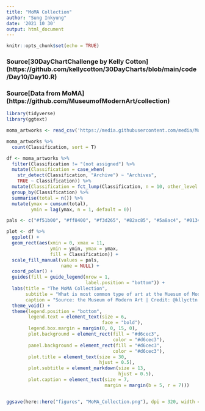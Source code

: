 ```yaml
---
title: "MoMA Collection"
author: "Sung Inkyung"
date: '2021 10 30'
output: html_document
---
```


```r
knitr::opts_chunk$set(echo = TRUE)
```
### Source[30DayChartChallenge by Kelly Cotton] (https://github.com/kellycotton/30DayCharts/blob/main/code/Day10/Day10.R)
### Source[Data from MoMA] (https://github.com/MuseumofModernArt/collection)
```r
library(tidyverse)
library(ggtext)
```

```r
moma_artworks <- read_csv('https://media.githubusercontent.com/media/MuseumofModernArt/collection/master/Artworks.csv')

moma_artworks %>% 
  count(Classification, sort = T)
```


```r
df <- moma_artworks %>% 
  filter(Classification != "(not assigned") %>% 
  mutate(Classification = case_when(
    str_detect(Classification, "Archive") ~ "Archives",
    TRUE ~ Classification)) %>% 
  mutate(Classification = fct_lump(Classification, n = 10, other_level =  "Other")) %>% 
  group_by(Classification) %>% 
  summarise(total = n()) %>% 
  mutate(ymax = cumsum(total),
         ymin = lag(ymax, n = 1, default = 0))

```

```r
pals <- c("#f51b00", "#ff8400", "#f3d265", "#82ac85", "#5a8ac4", "#01344b", "#987d84", "#b08b3f", "#231f20", "#393b45", "#8f8275")

plot <- df %>% 
  ggplot() +
  geom_rect(aes(xmin = 0, xmax = 11,
                ymin = ymin, ymax = ymax, 
                fill = Classification)) +
  scale_fill_manual(values = pals,
                    name = NULL) +
  coord_polar() +
  guides(fill = guide_legend(nrow = 1, 
                             label.position = "bottom")) +
  labs(title = "The MoMA Collection",
       subtitle = "What is most common type of art at the Muesum of Modern Art?<br>**33,025 photographs.** The design below is modeled after the<br> abstract artist Hilma af Klimt's *Series VII. Picture of the Starting<br>Point*, 1920.", 
       caption = "Source: the Museum of Modern Art | Credit: @kllycttn | Graphic: Sung Inkyung") +
  theme_void() +
  theme(legend.position = "bottom",
        legend.text = element_text(size = 6, 
                                   face = "bold"),
        legend.box.margin = margin(0, 0, 15, 0),
        plot.background = element_rect(fill = "#d6cec3",
                                       color = "#d6cec3"),
        panel.background = element_rect(fill = "#d6cec3",
                                       color = "#d6cec3"),
        plot.title = element_text(size = 30, 
                                  hjust = 0.5),
        plot.subtitle = element_markdown(size = 13,
                                         hjust = 0.5),
        plot.caption = element_text(size = 7,
                                    margin = margin(b = 5, r = 7)))


ggsave(here::here("figures", "MoMA_Collection.png"), dpi = 320, width = 17, height = 20, units = "cm")
```

